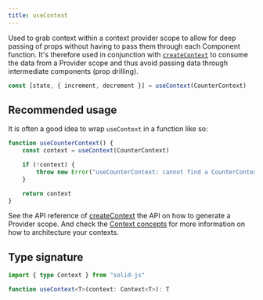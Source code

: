 ```yaml
---
title: useContext
---
```


Used to grab context within a context provider scope to allow for deep passing of props without having to pass them through each Component function.
It's therefore used in conjunction with [`createContext`](/reference/component-apis/create-context) to consume the data from a Provider scope and thus avoid passing data through intermediate components (prop drilling).

```ts
const [state, { increment, decrement }] = useContext(CounterContext)
```

## Recommended usage

It is often a good idea to wrap `useContext` in a function like so:

```ts title="/context/counter-component.tsx"
function useCounterContext() {
	const context = useContext(CounterContext)

	if (!context) {
		throw new Error("useCounterContext: cannot find a CounterContext")
	}

	return context
}
```

See the API reference of [createContext](/reference/component-apis/create-context) the API on how to generate a Provider scope.
And check the [Context concepts](/concepts/context) for more information on how to architecture your contexts.

## Type signature

```ts
import { type Context } from "solid-js"

function useContext<T>(context: Context<T>): T

```